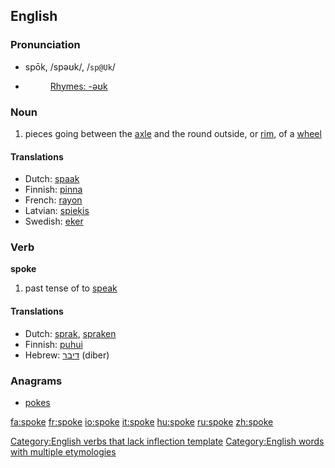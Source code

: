 ==English==

{{rank|idea|reached|appeared|461|spoke|strange|force|character}}

===Pronunciation===
*spōk, /spəʊk/, /<tt>sp@Uk</tt>/
*{{audio|en-us-spoke.ogg|Audio (US)}}
*:[[Rhymes:English:-əʊk|Rhymes: -əʊk]]

===Noun===
{{en-noun}}

# pieces going between the [[axle]] and the round outside, or [[rim]], of a [[wheel]]

====Translations====
*Dutch: [[spaak]] {{f}}
*Finnish: [[pinna]]
*French: [[rayon]]
*Latvian: [[spieķis]] {{m}}
*Swedish: [[eker]]

===Verb===
'''spoke'''

# past tense of to [[speak]]

====Translations====
*Dutch: [[sprak]], [[spraken]]
*Finnish: [[puhui]]
*Hebrew: [[דיבר]] (diber)

===Anagrams===
*[[pokes]]

[[Category:English verbs that lack inflection template]]
[[Category:English words with multiple etymologies]]

[[fa:spoke]]
[[fr:spoke]]
[[io:spoke]]
[[it:spoke]]
[[hu:spoke]]
[[ru:spoke]]
[[zh:spoke]]
